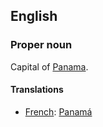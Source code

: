 ==English==

===Proper noun===

Capital of [[Panama]].

====Translations====

*[[French]]: [[Panamá]]